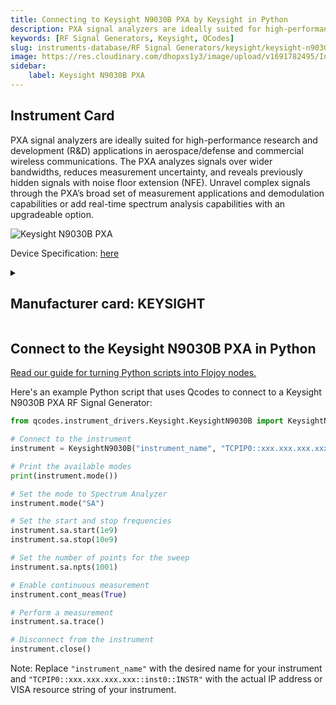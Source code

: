 ```yaml
---
title: Connecting to Keysight N9030B PXA by Keysight in Python
description: PXA signal analyzers are ideally suited for high-performance research and development (R&D) applications in aerospace/defense and commercial wireless communications. The PXA analyzes signals over wider bandwidths, reduces measurement uncertainty, and reveals previously hidden signals with noise floor extension (NFE). Unravel complex signals through the PXA’s broad set of measurement applications and demodulation capabilities or add real-time spectrum analysis capabilities with an upgradeable option.
keywords: [RF Signal Generators, Keysight, QCodes] 
slug: instruments-database/RF Signal Generators/keysight/keysight-n9030b-pxa 
image: https://res.cloudinary.com/dhopxs1y3/image/upload/v1691782495/Instruments/RF%20Signal%20Generator/Keysight-N9030B-PXA/Keysight-N9030B-PXA.jpg
sidebar:
    label: Keysight N9030B PXA 
---
```



## Instrument Card

PXA signal analyzers are ideally suited for high-performance research and development (R&D) applications in aerospace/defense and commercial wireless communications. The PXA analyzes signals over wider bandwidths, reduces measurement uncertainty, and reveals previously hidden signals with noise floor extension (NFE). Unravel complex signals through the PXA’s broad set of measurement applications and demodulation capabilities or add real-time spectrum analysis capabilities with an upgradeable option.

![Keysight N9030B PXA](https://res.cloudinary.com/dhopxs1y3/image/upload/v1691782495/Instruments/RF%20Signal%20Generator/Keysight-N9030B-PXA/Keysight-N9030B-PXA.jpg)

Device Specification: [here](https://www.keysight.com/us/en/assets/7018-05093/data-sheets/5992-1317.pdf)

<details style={{ marginTop: "15px"}}>
<summary><h2 style={{display:'inline'}}>Manufacturer card: KEYSIGHT</h2></summary>

![KEYSIGHT](https://res.cloudinary.com/dhopxs1y3/image/upload/v1692125973/Instruments/Vendor%20Logos/Keysight.png)

Keysight Technologies, or Keysight, is an American company that manufactures electronics test and measurement equipment and software

- Headquarters: USA
- Yearly Revenue (millions, USD): 5420
- Vendor Website: [here](https://www.keysight.com/us/en/home.html)

</details>


<FeaturedInstrumentVideo category="RF_SIGNAL_GENERATORS" />

## Connect to the Keysight N9030B PXA in Python

[Read our guide for turning Python scripts into Flojoy nodes.](https://docs.flojoy.ai/contribution/blocks/custom-flojoy-block/)



<Tabs>
<TabItem value="Flojoy" label="Flojoy" className="flojoy-instrument-tabs">

<SectionsCard category="RF_SIGNAL_GENERATORS" manufacturer="Keysight"></SectionsCard>

</TabItem>
<TabItem value="QCodes" label="QCodes">

Here's an example Python script that uses Qcodes to connect to a Keysight N9030B PXA RF Signal Generator:

```python
from qcodes.instrument_drivers.Keysight.KeysightN9030B import KeysightN9030B

# Connect to the instrument
instrument = KeysightN9030B("instrument_name", "TCPIP0::xxx.xxx.xxx.xxx::inst0::INSTR")

# Print the available modes
print(instrument.mode())

# Set the mode to Spectrum Analyzer
instrument.mode("SA")

# Set the start and stop frequencies
instrument.sa.start(1e9)
instrument.sa.stop(10e9)

# Set the number of points for the sweep
instrument.sa.npts(1001)

# Enable continuous measurement
instrument.cont_meas(True)

# Perform a measurement
instrument.sa.trace()

# Disconnect from the instrument
instrument.close()
```

Note: Replace `"instrument_name"` with the desired name for your instrument and `"TCPIP0::xxx.xxx.xxx.xxx::inst0::INSTR"` with the actual IP address or VISA resource string of your instrument.

</TabItem>
</Tabs>